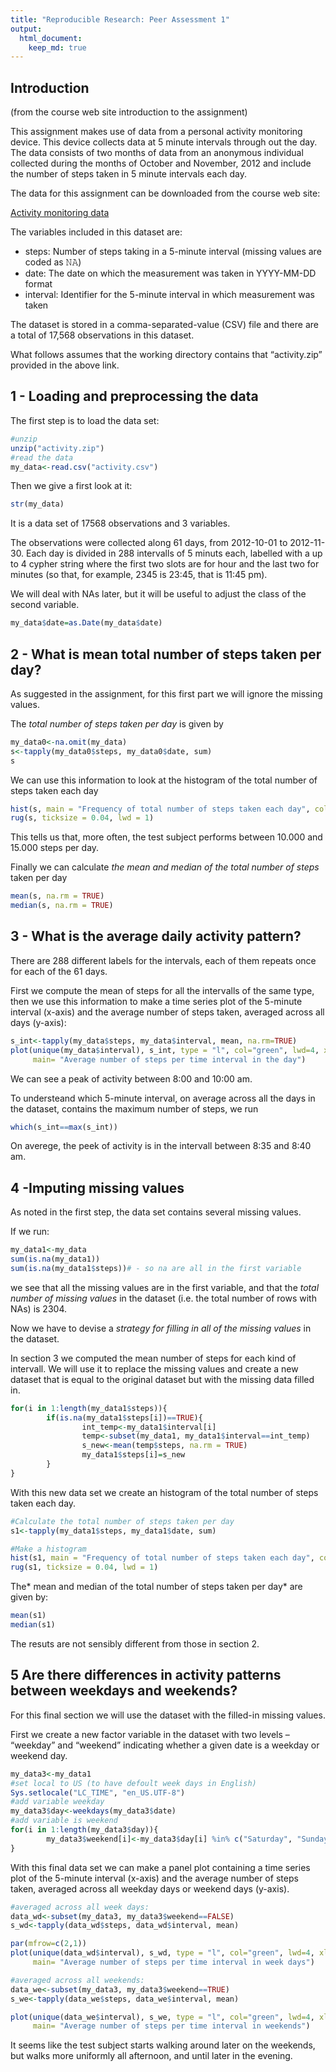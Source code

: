 ```yaml
---
title: "Reproducible Research: Peer Assessment 1"
output: 
  html_document:
    keep_md: true
---
```


## Introduction

(from the course web site introduction to the assignment)

This assignment makes use of data from a personal activity monitoring device. 
This device collects data at 5 minute intervals through out the day. 
The data consists of two months of data from an anonymous individual collected during the months of October and November, 2012 
and include the number of steps taken in 5 minute intervals each day.

The data for this assignment can be downloaded from the course web site:

[Activity monitoring data](https://d396qusza40orc.cloudfront.net/repdata%2Fdata%2Factivity.zip)

The variables included in this dataset are:

- steps: Number of steps taking in a 5-minute interval (missing values are coded as 𝙽𝙰)
- date: The date on which the measurement was taken in YYYY-MM-DD format
- interval: Identifier for the 5-minute interval in which measurement was taken

The dataset is stored in a comma-separated-value (CSV) file and there are a total of 17,568 observations in this dataset.


What follows assumes that the working directory contains that "activity.zip" provided in the above link.

## 1 - Loading and preprocessing the data


The first step is to load the data set:

```r
#unzip 
unzip("activity.zip")
#read the data
my_data<-read.csv("activity.csv")
```

Then we give a first look at it:
```r
str(my_data)
```

It is a data set of 17568 observations and 3 variables.

The observations were collected along 61 days, from 2012-10-01 to 2012-11-30.
Each day is divided in 288 intervalls of 5 minuts each, labelled with a up to 4 cypher string where the first two slots are for hour and the last two for minutes (so that, for example, 2345 is 23:45, that is 11:45 pm).

We will deal with NAs later, but it will be useful to adjust the class of the second variable.

```r
my_data$date=as.Date(my_data$date)
```

## 2 - What is mean total number of steps taken per day?

As suggested in the assignment, for this first part we will ignore the missing values.

The *total number of steps taken per day* is given by

```r
my_data0<-na.omit(my_data)
s<-tapply(my_data0$steps, my_data0$date, sum)
s
```

We can use this information to look at the histogram of the total number of steps taken each day

```r
hist(s, main = "Frequency of total number of steps taken each day", col="green", xlab = "Steps per day")
rug(s, ticksize = 0.04, lwd = 1)
```

This tells us that, more often, the test subject performs between 10.000 and 15.000 steps per day.


Finally we can calculate *the mean and median of the total number of steps* taken per day
```r
mean(s, na.rm = TRUE)
median(s, na.rm = TRUE)
```

## 3 - What is the average daily activity pattern?

There are 288 different labels for the intervals, each of them repeats once for each of the 61 days.

First we compute the mean of steps for all the intervalls of the same type, then we 
use this information to make a time series plot  of the 5-minute interval (x-axis) 
and the average number of steps taken, averaged across all days (y-axis):

```r
s_int<-tapply(my_data$steps, my_data$interval, mean, na.rm=TRUE)
plot(unique(my_data$interval), s_int, type = "l", col="green", lwd=4, xlab = "Interval", ylab = "Avarage nr of steps",
     main= "Average number of steps per time interval in the day")
```

We can see a peak of activity between 8:00 and 10:00 am.


To understeand which 5-minute interval, on average across all the days in the dataset, contains the maximum number of steps, we run

```r
which(s_int==max(s_int))
```

On averege, the peek of activity is in the intervall between 8:35 and 8:40 am.

## 4 -Imputing missing values

As noted in the first step, the data set contains several missing values.

If we run:

```r
my_data1<-my_data
sum(is.na(my_data1))
sum(is.na(my_data1$steps))# - so na are all in the first variable
```

we see that all the missing values are in the first variable, and that 
the *total number of missing values* in the dataset (i.e. the total number of rows with NAs) is 2304.


Now we have to devise a *strategy for filling in all of the missing values* in the dataset. 

In section 3 we computed the mean number of steps for each kind of intervall.
We will use it to replace the missing values and create a new dataset that is equal to the original dataset but with the missing data filled in.

```r
for(i in 1:length(my_data1$steps)){
        if(is.na(my_data1$steps[i])==TRUE){
                int_temp<-my_data1$interval[i]
                temp<-subset(my_data1, my_data1$interval==int_temp)
                s_new<-mean(temp$steps, na.rm = TRUE)
                my_data1$steps[i]=s_new
        }
}
```

With this new data set we create an histogram of the total number of steps taken each day.

```r
#Calculate the total number of steps taken per day
s1<-tapply(my_data1$steps, my_data1$date, sum)

#Make a histogram 
hist(s1, main = "Frequency of total number of steps taken each day", col="green", xlab = "Steps per day")
rug(s1, ticksize = 0.04, lwd = 1)
```


The* mean and median of the total number of steps taken per day* are given by:

```r
mean(s1)
median(s1)
```

The resuts are not sensibly different from those in section 2.

## 5 Are there differences in activity patterns between weekdays and weekends?

For this final section we will use the dataset with the filled-in missing values.

First we create a new factor variable in the dataset with two levels – “weekday” and “weekend” indicating whether a given date is a weekday or weekend day.

```r
my_data3<-my_data1
#set local to US (to have defoult week days in English)
Sys.setlocale("LC_TIME", "en_US.UTF-8")
#add variable weekday
my_data3$day<-weekdays(my_data3$date)
#add variable is weekend
for(i in 1:length(my_data3$day)){
        my_data3$weekend[i]<-my_data3$day[i] %in% c("Saturday", "Sunday")
}
```


With this final data set we can make a panel plot containing a time series plot of the 5-minute interval (x-axis) and 
the average number of steps taken, averaged across all weekday days or weekend days (y-axis). 

```r

#averaged across all week days:
data_wd<-subset(my_data3, my_data3$weekend==FALSE)
s_wd<-tapply(data_wd$steps, data_wd$interval, mean)

par(mfrow=c(2,1))
plot(unique(data_wd$interval), s_wd, type = "l", col="green", lwd=4, xlab = "Interval", ylab = "Avarage nr of steps",
     main= "Average number of steps per time interval in week days")

#averaged across all weekends:
data_we<-subset(my_data3, my_data3$weekend==TRUE)
s_we<-tapply(data_we$steps, data_we$interval, mean)

plot(unique(data_we$interval), s_we, type = "l", col="green", lwd=4, xlab = "Interval", ylab = "Avarage nr of steps",
     main= "Average number of steps per time interval in weekends")
```



It seems like the test subject starts walking around later on the weekends, 
but walks more uniformly all afternoon, and until later in the evening.



